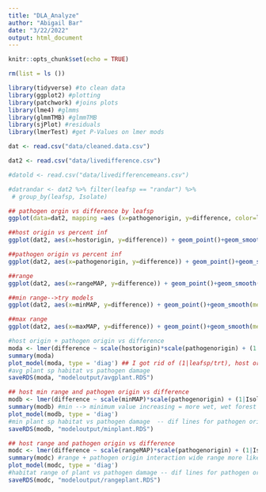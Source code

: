 ```yaml
---
title: "DLA_Analyze"
author: "Abigail Bar"
date: "3/22/2022"
output: html_document
---
```


```r
knitr::opts_chunk$set(echo = TRUE)
```

```r
rm(list = ls ())

library(tidyverse) #to clean data
library(ggplot2) #plotting
library(patchwork) #joins plots
library(lme4) #glmms
library(glmmTMB) #glmmTMB
library(sjPlot) #residuals
library(lmerTest) #get P-Values on lmer mods
```

```r
dat <- read.csv("data/cleaned.data.csv")

dat2 <- read.csv("data/livedifference.csv")

#datold <- read.csv("data/livedifferencemeans.csv")

#datrandar <- dat2 %>% filter(leafsp == "randar") %>% 
 # group_by(leafsp, Isolate) 
```

```r
## pathogen orgin vs difference by leafsp
ggplot(data=dat2, mapping =aes (x=pathogenorigin, y=difference, color=leafsp))+ geom_point()+ geom_smooth(method=lm)+ facet_wrap(~leafsp)

##host origin vs percent inf
ggplot(dat2, aes(x=hostorigin, y=difference)) + geom_point()+geom_smooth(method=lm)

##pathogen origin vs percent inf
ggplot(dat2, aes(x=pathogenorigin, y=difference)) + geom_point()+geom_smooth(method=lm)

##range
ggplot(dat2, aes(x=rangeMAP, y=difference)) + geom_point()+geom_smooth(method=lm)

##min range-->try models 
ggplot(dat2, aes(x=minMAP, y=difference)) + geom_point()+geom_smooth(method=lm)

##max range
ggplot(dat2, aes(x=maxMAP, y=difference)) + geom_point()+geom_smooth(method=lm)

```

```r
#host origin + pathogen origin vs difference
moda <- lmer(difference ~ scale(hostorigin)*scale(pathogenorigin) + (1|Isolate)+(1|code), data = dat2)
summary(moda)
plot_model(moda, type = 'diag') ## I got rid of (1|leafsp/trt), host origin p val below .1, plant species from wetter regions have higher areas on infection
#avg plant sp habitat vs pathogen damage
saveRDS(moda, "modeloutput/avgplant.RDS")

## host min range and pathogen origin vs difference
modb <- lmer(difference ~ scale(minMAP)*scale(pathogenorigin) + (1|Isolate)+(1|code), data = dat2)
summary(modb) #min --> minimum value increasing = more wet, wet forest species more inf, less inf with wet forest pathogen -- evidence for host specificity - realistic pairs
plot_model(modb, type = 'diag')
#min plant sp habitat vs pathogen damage  -- dif lines for pathogen origin
saveRDS(modb, "modeloutput/minplant.RDS")

## host range and pathogen origin vs difference
modc <- lmer(difference ~ scale(rangeMAP)*scale(pathogenorigin) + (1|Isolate)+(1|code), data = dat2)
summary(modc) #range + pathogen origin interaction wide range more likely to be infected by wet forest pathogen than dry forest pathogen, wide range species better defended - less likely to be inf by dry forest pathogens
plot_model(modc, type = 'diag')
#habitat range of plant vs pathogen damage -- dif lines for pathogen origin
saveRDS(modc, "modeloutput/rangeplant.RDS")

```


```r




```